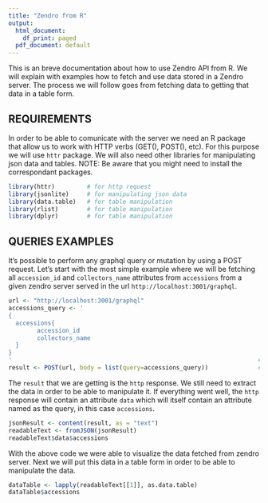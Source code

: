 ```yaml
---
title: "Zendro from R"
output:
  html_document:
    df_print: paged
  pdf_document: default
---
```


This is an breve documentation about how to use Zendro API from R. 
We will explain with examples how to fetch and use data stored in a Zendro server. 
The process we will follow goes from fetching data to getting that data in a table form. 

## REQUIREMENTS
In order to be able to comunicate with the server we need an R package that allow us to work with HTTP verbs (GET(), POST(), etc).
For this purpose we will use `httr` package.
We will also need other libraries for manipulating json data and tables. 
NOTE: Be aware that you might need to install the correspondant packages.

```r
library(httr)         # for http request
library(jsonlite)     # for manipulating json data
library(data.table)   # for table manipulation
library(rlist)        # for table manipulation
library(dplyr)        # for table manipulation
```


## QUERIES EXAMPLES

It's possible to perform any graphql query or mutation by using a POST request. 
Let's start with the most simple example where we will be fetching all `accession_id` and `collectors_name` attributes from `accessions` from a given zendro server served in the url `http://localhost:3001/graphql`.


```r
url <- "http://localhost:3001/graphql"                                 # set the zendro server url  
accessions_query <- ' 
{
  accessions{
		accession_id
		collectors_name
  }
}
'                                                                     # write the query as a string
result <- POST(url, body = list(query=accessions_query))              # fetch data
```

The `result` that we are getting is the `http` response. We still need to extract the data in order to be able to manipulate it. 
If everything went well, the `http` response will contain an attribute `data` which will itself contain an attribute named as the query, in this case `accessions`.

```r
jsonResult <- content(result, as = "text") 
readableText <- fromJSON(jsonResult)
readableText$data$accessions
```

With the above code we were able to visualize the data fetched from zendro server.
Next we will put this data in a table form in order to be able to manipulate the data.

```r
dataTable <- lapply(readableText[[1]], as.data.table) 
dataTable$accessions
```